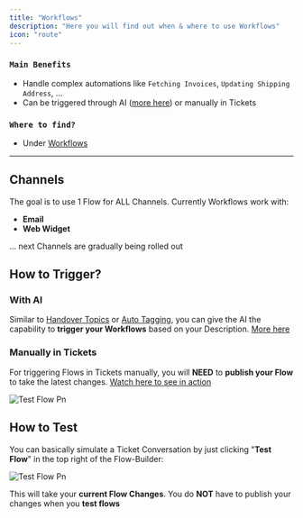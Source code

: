 ```yaml
---
title: "Workflows"
description: "Here you will find out when & where to use Workflows"
icon: "route"
---
```


### `Main Benefits`

- Handle complex automations like `Fetching Invoices`, `Updating Shipping Address`, ...
- Can be triggered through AI ([more here](/ai/using-workflows)) or manually in Tickets

### `Where to find?`

- Under [Workflows](https://armin.cx/app/_/workflows)

---

## Channels

The goal is to use 1 Flow for ALL Channels. Currently Workflows work with:

- **Email**
- **Web Widget**

... next Channels are gradually being rolled out

## How to Trigger?

### With AI

Similar to [Handover Topics](/ai/handover-topics) or [Auto Tagging](/ai/auto-tagging), you can give the AI the capability to **trigger your Workflows** based on your Description. [More here](/ai/using-workflows)

### Manually in Tickets

For triggering Flows in Tickets manually, you will **NEED** to **publish your Flow** to take the latest changes. [Watch here to see in action](https://www.loom.com/share/6490937468c5403b9fb45a95d782813b?sid=237bb22b-bfca-42fa-a022-1be686a72dc5)

![Test Flow Pn](/images/test_flow.png)

## How to Test

You can basically simulate a Ticket Conversation by just clicking "**Test Flow**" in the top right of the Flow-Builder:

![Test Flow Pn](/images/test_flow.png)

This will take your **current Flow Changes**. You do **NOT** have to publish your changes when you **test flows**